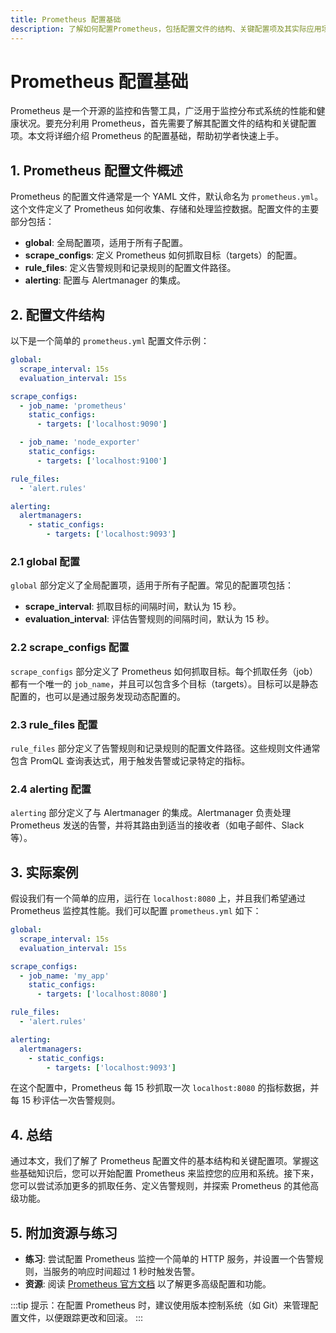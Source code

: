 ```yaml
---
title: Prometheus 配置基础
description: 了解如何配置Prometheus，包括配置文件的结构、关键配置项及其实际应用场景。
---
```


# Prometheus 配置基础

Prometheus 是一个开源的监控和告警工具，广泛用于监控分布式系统的性能和健康状况。要充分利用 Prometheus，首先需要了解其配置文件的结构和关键配置项。本文将详细介绍 Prometheus 的配置基础，帮助初学者快速上手。

## 1. Prometheus 配置文件概述

Prometheus 的配置文件通常是一个 YAML 文件，默认命名为 `prometheus.yml`。这个文件定义了 Prometheus 如何收集、存储和处理监控数据。配置文件的主要部分包括：

- **global**: 全局配置项，适用于所有子配置。
- **scrape_configs**: 定义 Prometheus 如何抓取目标（targets）的配置。
- **rule_files**: 定义告警规则和记录规则的配置文件路径。
- **alerting**: 配置与 Alertmanager 的集成。

## 2. 配置文件结构

以下是一个简单的 `prometheus.yml` 配置文件示例：

```yaml
global:
  scrape_interval: 15s
  evaluation_interval: 15s

scrape_configs:
  - job_name: 'prometheus'
    static_configs:
      - targets: ['localhost:9090']

  - job_name: 'node_exporter'
    static_configs:
      - targets: ['localhost:9100']

rule_files:
  - 'alert.rules'

alerting:
  alertmanagers:
    - static_configs:
        - targets: ['localhost:9093']
```

### 2.1 global 配置

`global` 部分定义了全局配置项，适用于所有子配置。常见的配置项包括：

- **scrape_interval**: 抓取目标的间隔时间，默认为 15 秒。
- **evaluation_interval**: 评估告警规则的间隔时间，默认为 15 秒。

### 2.2 scrape_configs 配置

`scrape_configs` 部分定义了 Prometheus 如何抓取目标。每个抓取任务（job）都有一个唯一的 `job_name`，并且可以包含多个目标（targets）。目标可以是静态配置的，也可以是通过服务发现动态配置的。

### 2.3 rule_files 配置

`rule_files` 部分定义了告警规则和记录规则的配置文件路径。这些规则文件通常包含 PromQL 查询表达式，用于触发告警或记录特定的指标。

### 2.4 alerting 配置

`alerting` 部分定义了与 Alertmanager 的集成。Alertmanager 负责处理 Prometheus 发送的告警，并将其路由到适当的接收者（如电子邮件、Slack 等）。

## 3. 实际案例

假设我们有一个简单的应用，运行在 `localhost:8080` 上，并且我们希望通过 Prometheus 监控其性能。我们可以配置 `prometheus.yml` 如下：

```yaml
global:
  scrape_interval: 15s
  evaluation_interval: 15s

scrape_configs:
  - job_name: 'my_app'
    static_configs:
      - targets: ['localhost:8080']

rule_files:
  - 'alert.rules'

alerting:
  alertmanagers:
    - static_configs:
        - targets: ['localhost:9093']
```

在这个配置中，Prometheus 每 15 秒抓取一次 `localhost:8080` 的指标数据，并每 15 秒评估一次告警规则。

## 4. 总结

通过本文，我们了解了 Prometheus 配置文件的基本结构和关键配置项。掌握这些基础知识后，您可以开始配置 Prometheus 来监控您的应用和系统。接下来，您可以尝试添加更多的抓取任务、定义告警规则，并探索 Prometheus 的其他高级功能。

## 5. 附加资源与练习

- **练习**: 尝试配置 Prometheus 监控一个简单的 HTTP 服务，并设置一个告警规则，当服务的响应时间超过 1 秒时触发告警。
- **资源**: 阅读 [Prometheus 官方文档](https://prometheus.io/docs/) 以了解更多高级配置和功能。

:::tip
提示：在配置 Prometheus 时，建议使用版本控制系统（如 Git）来管理配置文件，以便跟踪更改和回滚。
:::